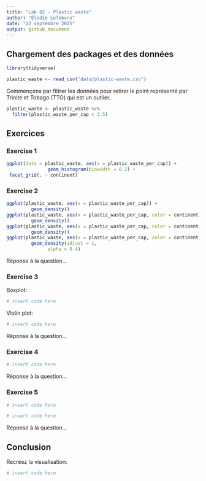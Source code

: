 ```yaml
---
title: "Lab 02 - Plastic waste"
author: "Élodie Lefebvre"
date: "22 septembre 2025"
output: github_document
---
```


## Chargement des packages et des données

```r
library(tidyverse) 
```

```r
plastic_waste <- read_csv("data/plastic-waste.csv")
```

Commençons par filtrer les données pour retirer le point représenté par Trinité et Tobago (TTO) qui est un outlier.

```r
plastic_waste <- plastic_waste %>%
  filter(plastic_waste_per_cap < 3.5)
```


## Exercices

### Exercise 1

```r
ggplot(data = plastic_waste, aes(x = plastic_waste_per_cap)) + 
               geom_histogram(binwidth = 0.2) +
 facet_grid(. ~ continent)
```

### Exercise 2

```r
ggplot(plastic_waste, aes(x = plastic_waste_per_cap)) +
         geom_density() 
ggplot(plastic_waste, aes(x = plastic_waste_per_cap, color = continent)) +
         geom_density() 
ggplot(plastic_waste, aes(x = plastic_waste_per_cap, color = continent, fill = continent)) +
         geom_density() 
ggplot(plastic_waste, aes(x = plastic_waste_per_cap, color = continent, fill = continent)) +
         geom_density(adjust = 1, 
               alpha = 0.4) 
```

Réponse à la question...

### Exercise 3

Boxplot:

```r
# insert code here
```

Violin plot:

```r
# insert code here
```

Réponse à la question...

### Exercise 4


```r
# insert code here
```

Réponse à la question...

### Exercise 5


```r
# insert code here
```

```r
# insert code here
```

Réponse à la question...

## Conclusion

Recréez la visualisation:

```r
# insert code here
```
